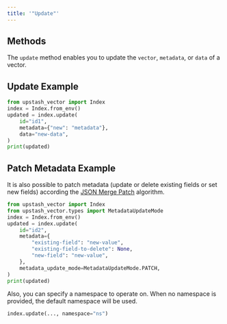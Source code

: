 ```yaml
---
title: '"Update"'
---
```

## Methods
The `update` method enables you to update the `vector`, `metadata`, or `data`
of a vector.
## Update Example
```python
from upstash_vector import Index
index = Index.from_env()
updated = index.update(
    id="id1",
    metadata={"new": "metadata"},
    data="new-data",
)
print(updated)
```
## Patch Metadata Example
It is also possible to patch metadata (update or delete existing fields or
set new fields) according the [JSON Merge Patch](https://datatracker.ietf.org/doc/html/rfc7386) algorithm.
```python
from upstash_vector import Index
from upstash_vector.types import MetadataUpdateMode
index = Index.from_env()
updated = index.update(
    id="id2",
    metadata={
        "existing-field": "new-value",
        "existing-field-to-delete": None,
        "new-field": "new-value",
    },
    metadata_update_mode=MetadataUpdateMode.PATCH,
)
print(updated)
```
Also, you can specify a namespace to operate on. When no namespace
is provided, the default namespace will be used.
```python
index.update(..., namespace="ns")
```